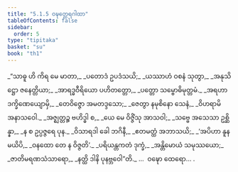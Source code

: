```yaml
---
title: "5.1.5 ဝဍ္ဎတ္ထေရဂါထာ"
tableOfContents: false
sidebar:
  order: 5
type: "tipitaka"
basket: "su"
book: "th1"
---
```



<DynamicBreadcrumb />

<Division number="335" book="th1" e="ch" v="19" p="277">

<Paragraph number="591" type="verses" book="th1">
_“သာဓူ ဟိ ကိရ မေ မာတာ,_  
_ပတောဒံ ဥပဒံသယိ;_  
_ယဿာဟံ ဝစနံ သုတွာ,_  
_အနုသိဋ္ဌော ဇနေတ္တိယာ;_  
_အာရဒ္ဓဝီရိယော ပဟိတတ္တော,_  
_ပတ္တော သမ္ဗောဓိမုတ္တမံ._  

</Paragraph>

</Division>
<Division number="336" book="th1" e="ch" v="19" p="277">

<Paragraph number="592" type="verses" book="th1">
_အရဟာ ဒက္ခိဏေယျောမှိ,_  
_တေဝိဇ္ဇော အမတဒ္ဒသော;_  
_ဇေတွာ နမုစိနော သေနံ,_  
_ဝိဟရာမိ အနာသဝေါ._  

</Paragraph>

</Division>
<Division number="337" book="th1" e="ch" v="19" p="277">

<Paragraph number="593" type="verses" book="th1">
_အဇ္ဈတ္တဉ္စ ဗဟိဒ္ဓါ စ,_  
_ယေ မေ ဝိဇ္ဇိံသု အာသဝါ;_  
_သဗ္ဗေ အသေသာ ဥစ္ဆိန္နာ,_  
_န စ ဥပ္ပဇ္ဇရေ ပုန._  

</Paragraph>

</Division>
<Division number="338" book="th1" e="ch" v="19" p="277">

<Paragraph number="594" type="verses" book="th1">
_ဝိသာရဒါ ခေါ ဘဂိနီ,_  
_ဧတမတ္ထံ အဘာသယိ;_  
_‘အပိဟာ နူန မယိပိ,_  
_ဝနထော တေ န ဝိဇ္ဇတိ’._  

</Paragraph>

</Division>
<Division number="339" book="th1" e="ch" v="19" p="277">

<Paragraph number="595" type="verses" book="th1">
_ပရိယန္တကတံ ဒုက္ခံ,_  
_အန္တိမောယံ သမုဿယော;_  
_ဇာတိမရဏသံသာရော,_  
_နတ္ထိ ဒါနိ ပုနဗ္ဘဝေါ”တိ._  


</Paragraph>
</Division>

<Paragraph number="596" type="center" book="th1">
…  ဝဍ္ဎော ထေရော… .
</Paragraph>
